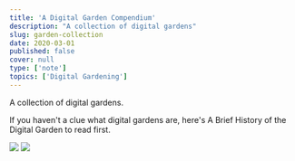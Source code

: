 ```yaml
---
title: 'A Digital Garden Compendium'
description: "A collection of digital gardens"
slug: garden-collection
date: 2020-03-01
published: false
cover: null
type: ['note']
topics: ['Digital Gardening']
---
```


A collection of digital gardens.

If you haven't a clue what digital gardens are, here's <Link to="/garden-history">A Brief History of the Digital Garden</Link> to read first.

<TwoCol>

<Image src="https://res.cloudinary.com/dg3gyk0gu/image/upload/v1590283259/maggieappleton.com/notes/andy-notes.png" />

<Image src="https://res.cloudinary.com/dg3gyk0gu/image/upload/v1590283259/maggieappleton.com/notes/szymon.png" />

</TwoCol>